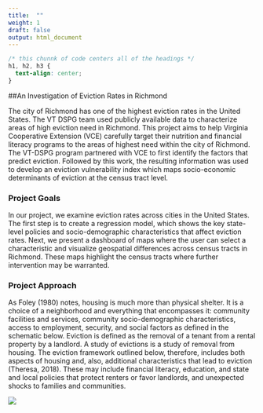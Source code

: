 ```yaml
---
title:  ""
weight: 1
draft: false
output: html_document
---
```

```css
/* this chunnk of code centers all of the headings */
h1, h2, h3 {
  text-align: center;
}
```

##An Investigation of Eviction Rates in Richmond

The city of Richmond has one of the highest eviction rates in the United States. The VT DSPG team used publicly available data to characterize areas of high eviction need in Richmond. This project aims to help Virginia Cooperative Extension (VCE) carefully target their nutrition and financial literacy programs to the areas of highest need within the city of Richmond. The VT-DSPG program partnered with VCE to first identify the factors that predict eviction. Followed by this work, the resulting information was used to develop an eviction vulnerability index which maps socio-economic determinants of eviction at the census tract level.

### Project Goals


In our project, we examine eviction rates across cities in the United States. The first step is to create a regression model, which shows the key state-level policies and socio-demographic characteristics that affect eviction rates. Next, we present a dashboard of maps where the user can select a characteristic and visualize geospatial differences across census tracts in Richmond. These maps highlight the census tracts where further intervention may be warranted. 


### Project Approach


As Foley (1980) notes, housing is much more than physical shelter. It is a choice of a neighborhood and everything that encompasses it: community facilities and services, community socio-demographic characteristics, access to employment, security, and social factors as defined in the schematic below. Eviction is defined as the removal of a tenant from a rental property by a landlord. A study of evictions is a study of removal from housing. The eviction framework outlined below, therefore, includes both aspects of housing and, also, additional characteristics that lead to eviction (Theresa, 2018). These may include financial literacy, education, and state and local policies that protect renters or favor landlords, and unexpected shocks to families and communities.

 ![](/ev_fr.png)
 
